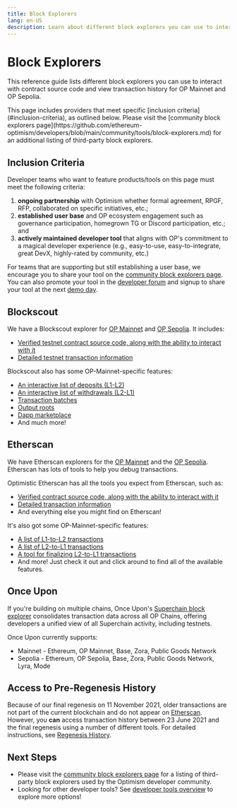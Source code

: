 ```yaml
---
title: Block Explorers
lang: en-US
description: Learn about different block explorers you can use to interact with contracts and view transaction history for OP Mainnet and OP Sepolia.
---
```



# Block Explorers

This reference guide lists different block explorers you can use to interact with contract source code and view transaction history for OP Mainnet and OP Sepolia.

<Callout type="default">
This page includes providers that meet specific [inclusion criteria](#inclusion-criteria), as outlined below. Please visit the [community block explorers page](https://github.com/ethereum-optimism/developers/blob/main/community/tools/block-explorers.md) for an additional listing of third-party block explorers.
</Callout>

## Inclusion Criteria

Developer teams who want to feature products/tools on this page must meet the following criteria:

1.  **ongoing partnership** with Optimism whether formal agreement, RPGF, RFP, collaborated on specific initiatives, etc.;
2.  **established user base** and OP ecosystem engagement such as governance participation, homegrown TG or Discord participation, etc.; and
3.  **actively maintained developer tool** that aligns with OP's commitment to a magical developer experience (e.g., easy-to-use, easy-to-integrate, great DevX, highly-rated by community, etc.)

For teams that are supporting but still establishing a user base, we encourage you to share your tool on the [community block explorers page](https://github.com/ethereum-optimism/developers/blob/main/community/tools/block-explorers.md).
You can also promote your tool in the [developer forum](https://github.com/ethereum-optimism/developers/discussions/categories/show-and-tell) and signup to share your tool at the next [demo day](https://community.optimism.io/docs/contribute/demo-day/).

## Blockscout

We have a Blockscout explorer for [OP Mainnet](https://optimism.blockscout.com) and [OP Sepolia](https://optimism-sepolia.blockscout.com/). It includes:

*   [Verified testnet contract source code, along with the ability to interact with it](https://optimism.blockscout.com/verified-contracts)
*   [Detailed testnet transaction information](https://optimism.blockscout.com/tx/0xa1b04233084d4067ec0bb3e09301012900f0e209f14a3d406f3d6dc696eea138)

Blockscout also has some OP-Mainnet-specific features:

*   [An interactive list of deposits (L1-L2)](https://optimism.blockscout.com/l2-deposits)
*   [An interactive list of withdrawals (L2-L1)](https://optimism.blockscout.com/l2-withdrawals)
*   [Transaction batches](https://optimism.blockscout.com/l2-txn-batches)
*   [Output roots](https://optimism.blockscout.com/l2-output-roots)
*   [Dapp marketplace](https://optimism.blockscout.com/apps)
*   And much more!

## Etherscan

We have Etherscan explorers for the [OP Mainnet](https://explorer.optimism.io) and the [OP Sepolia](https://sepolia-optimistic.etherscan.io/).
Etherscan has lots of tools to help you debug transactions.

Optimistic Etherscan has all the tools you expect from Etherscan, such as:

*   [Verified contract source code, along with the ability to interact with it](https://explorer.optimism.io/address/0x420000000000000000000000000000000000000F#code)
*   [Detailed transaction information](https://explorer.optimism.io/tx/0x292423266d6da24126dc4e0e81890c22a67295cc8b1a987e71ad84748511452f)
*   And everything else you might find on Etherscan!

It's also got some OP-Mainnet-specific features:

*   [A list of L1-to-L2 transactions](https://explorer.optimism.io/txsEnqueued)
*   [A list of L2-to-L1 transactions](https://explorer.optimism.io/txsExit)
*   [A tool for finalizing L2-to-L1 transactions](https://explorer.optimism.io/messagerelayer)
*   And more! Just check it out and click around to find all of the available features.

## Once Upon

If you're building on multiple chains, Once Upon's [Superchain block explorer](https://www.onceupon.gg/) consolidates transaction data across all OP Chains, offering developers a unified view of all Superchain activity, including testnets.

Once Upon currently supports:

*   Mainnet - Ethereum, OP Mainnet, Base, Zora, Public Goods Network
*   Sepolia - Ethereum, OP Sepolia, Base, Zora, Public Goods Network, Lyra, Mode

## Access to Pre-Regenesis History

Because of our final regenesis on 11 November 2021, older transactions are not part of the current blockchain and do not appear on [Etherscan](https://explorer.optimism.io/).
However, you **can** access transaction history between 23 June 2021 and the final regenesis using a number of different tools. For detailed instructions, see [Regenesis History](/builders/tools/monitor/regenesis-history).

## Next Steps

*   Please visit the [community block explorers page](https://github.com/ethereum-optimism/developers/blob/main/community/tools/block-explorers.md) for a listing of third-party block explorers used by the Optimism developer community.
*   Looking for other developer tools? See [developer tools overview](overview) to explore more options!
